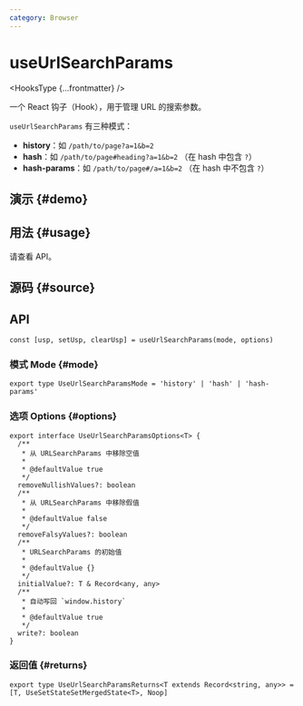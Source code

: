 ```yaml
---
category: Browser
---
```


# useUrlSearchParams


<HooksType {...frontmatter} />

一个 React 钩子（Hook），用于管理 URL 的搜索参数。

`useUrlSearchParams` 有三种模式：

- **history**：如 `/path/to/page?a=1&b=2`
- **hash**：如 `/path/to/page#heading?a=1&b=2` （在 hash 中包含 `?`）
- **hash-params**：如 `/path/to/page#/a=1&b=2` （在 hash 中不包含 `?`）

## 演示 \{#demo}


<App />

## 用法 \{#usage}

请查看 API。

## 源码 \{#source}


<Source />

## API

```tsx
const [usp, setUsp, clearUsp] = useUrlSearchParams(mode, options)
```

### 模式 Mode \{#mode}

```tsx
export type UseUrlSearchParamsMode = 'history' | 'hash' | 'hash-params'
```

### 选项 Options \{#options}

```tsx
export interface UseUrlSearchParamsOptions<T> {
  /**
   * 从 URLSearchParams 中移除空值
   *
   * @defaultValue true
   */
  removeNullishValues?: boolean
  /**
   * 从 URLSearchParams 中移除假值
   *
   * @defaultValue false
   */
  removeFalsyValues?: boolean
  /**
   * URLSearchParams 的初始值
   *
   * @defaultValue {}
   */
  initialValue?: T & Record<any, any>
  /**
   * 自动写回 `window.history`
   *
   * @defaultValue true
   */
  write?: boolean
}
```

### 返回值 \{#returns}

```tsx
export type UseUrlSearchParamsReturns<T extends Record<string, any>> = [T, UseSetStateSetMergedState<T>, Noop]
```
